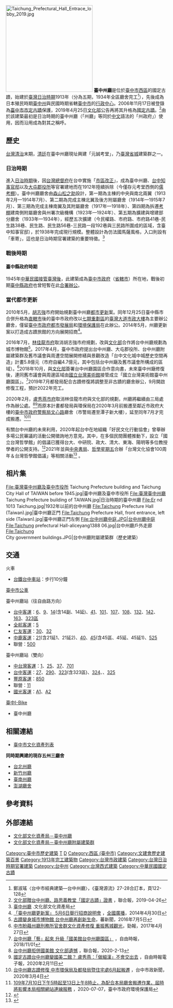 {{Distinguish|臺中廳}}
{{tw monument
|name=台中州廳
|formername=
|image=[[File:台中州廳（舊台中市政府）.jpg|270px]]
|imagename=台中州廳入口
|othername=
|formalname=
|level=國定古蹟
|class=衙署
|time={{flagicon|Empire of Japan}}[[大正|大正]]二年（1913年）
|location={{ROC-TW}}[[臺中市|臺中市]][[西區_(台中市)|西區]][[民權路_(台中市)|民權路]]99號
|open=整修中，暫不開放
|cost=免費
|website=
|reg_url =https://nchdb.boch.gov.tw/assets/overview/monument/20190515000001
}}
{{tw monument
|name=臺中州廳附屬建築群
|formername=
|image=
|imagename=
|othername=
|formalname=
|level=歷史建築
|class=衙署
|time=
|location={{ROC-TW}}[[臺中市|臺中市]][[西區_(台中市)|西區]]
|open=暫不開放
|cost=
|website=
|reg_url =https://nchdb.boch.gov.tw/assets/overview/historicalBuilding/20140429000002
}}
[[File:Taichung_Prefectural_Hall_Entrace_lobby_2019.jpg|270px]]
'''臺中州廳'''是位於[[臺中市|臺中市]][[西區_(臺中市)|西區]]的國定古蹟，始建於[[臺灣日本殖民時期|臺灣日治時期]]1913年（分為五期，1934年全區廳舍完工<ref>鄭淑瑤〈台中市經典建築—台中州廳〉，《臺灣源流》27-28合訂本，頁122-128</ref>），先後成為日本殖民時期[[臺中州|臺中州]]與民國時期省轄[[臺中市_(省轄市)|臺中市]]的[[行政中心|行政中心]]。2006年11月17日被登錄為[[臺中市文化資產列表|臺中市市定古蹟]]保護，2019年4月25日[[中華民國文化部|文化部]]公告再將其升格為[[中華民國國定古蹟|國定古蹟]]。<ref>[https://www.udn.com/news/amp/story/7325/3778115 文化部贈台中州廳、路思義教堂「國定古蹟」證書] {{Wayback|url=https://www.udn.com/news/amp/story/7325/3778115 |date=20190427034138 }}，聯合報，2019-04-26</ref>由於該建築最初是日治時期的臺中州廳（「州廳」等同於[[中文|中文]]語法的「州政府」）使用，因而沿用成為對其之稱呼。

== 歷史 ==
[[台灣清治時期|台灣清治]]末期，[[清廷|清廷]]在臺中州廳現址興建「元誠考堂」，乃[[臺灣省城|臺灣省城]]建築群之一。

===日治時期===
進入[[台灣日本殖民時期|日治時期]]後，因[[台灣總督府|台灣總督府]]在台中實施「[[市區改正|市區改正]]」，成為臺中州廳、[[台中知事官邸|台中知事官邸]]以及[[大屯郡役所|大屯郡役所]]等官署建地而在1912年陸續拆除（今僅存元考堂西側的[[儒考棚|儒考棚]]）。臺中州廳廳舍由[[森山松之助|森山松之助]]設計，第一期為主棟的中央與南北兩翼（1913年2月—1914年7月）、第二期為完成主棟北翼及後方附屬廳舍（1914年—1915年7月）、第三期為完成主棟南翼及其附屬廳舍（1917年—1918年）、第四期為拆遷[[臺灣府儒考棚|考棚]]建南側附屬廳舍與州署次級機構（1923年—1924年）、第五期為擴建與增建部分廳舍（1933年—1934年），經歷五次擴建（今民權路、市府路、市府路41巷-民生路38巷、民生路、民生路56巷-三民路一段192巷與三民路所圍成的區域，含臺中知事官邸），於1938年完成現行規模。整體設計為仿法國馬薩風格，入口則設有「車寄」，這也是日治時期官署建築的重要特徵。<ref>[https://nchdb.boch.gov.tw/assets/advanceSearch/monument/20061117000001 臺中州廳] {{Wayback|url=https://nchdb.boch.gov.tw/assets/advanceSearch/monument/20061117000001 |date=20190114153445 }}.文化部文化資產局</ref>

===戰後時期===
====臺中縣政府時期====
1945年[[臺灣戰後時期|中華民國接管臺灣後]]，此建築成為[[臺中市政府|臺中市政府]]（[[臺中市_(省轄市)|省轄市]]）所在地，戰後初期[[臺中縣政府|臺中縣政府]]也曾短暫在此[[合署辦公|合署辦公]]。


===當代都市更新===
2010年5月，[[胡志強_(1948年)|胡志強]]市府開始規劃臺中州廳[[都市更新|都市更新]]案。同年12月25日臺中縣市合併升格為[[直轄市_(中華民國)|直轄市]]後的臺中市政府改以[[七期重劃區|七期重劃區]]的[[臺灣大道市政大樓|臺灣大道市政大樓]]為主要辦公廳舍，僅留[[臺中市政府都市發展局|臺中市政府都市發展局]]和[[臺中市政府環境保護局|環境保護局]]在此辦公。2014年5月，州廳更新案以打造成古蹟旅館的方向展開招商<ref>[https://tw.news.yahoo.com/%E8%87%BA%E4%B8%AD%E5%B7%9E%E5%BB%B3%E6%9B%B4%E6%96%B0%E6%A1%88-5%E6%9C%886%E6%97%A5%E8%88%89%E8%A1%8C%E6%8B%9B%E5%95%86%E8%AA%AA%E6%98%8E%E6%9C%83-090925996.html 「臺中州廳更新案」 5月6日舉行招商說明會] {{Wayback|url=https://tw.news.yahoo.com/%E8%87%BA%E4%B8%AD%E5%B7%9E%E5%BB%B3%E6%9B%B4%E6%96%B0%E6%A1%88-5%E6%9C%886%E6%97%A5%E8%88%89%E8%A1%8C%E6%8B%9B%E5%95%86%E8%AA%AA%E6%98%8E%E6%9C%83-090925996.html |date=20140813134743 }}，[[全國廣播|全國廣播]]，2014年4月30日</ref>。

2016年7月，[[林佳龍市府|林佳龍市府]]取消胡志強市府規劃，改與[[中華民國文化部|文化部]]合作將台中州廳規劃為城市博物館<ref>[http://n.yam.com/tripass/travel/20160705/20160705781307.html 古蹟變身城市博物館 台中州廳再創新生命]，蕃新聞，2016年7月5日</ref>。2017年4月，臺中市政府提出台中州廳、大屯郡役所、台中州廳附屬建築群及舊市議會與周遭空間展開修繕與景觀改造「台中文化城中城歷史空間再造」計畫5.8億元（市府自編4.7億元，其中包括台中州廰及舊市議會所構成的區域）。<ref>[http://times.hinet.net/mobile/news/20155233 中市盼藉州廳刑務所官舍群文化資產修復 重振舊城觀光]，勁報，2017年4月27日</ref>2018年10月，與[[中華民國文化部|文化部]]簽署台中州廳園區合作意向書，未來臺中州廰修復後，連同舊市議會與周邊區域由[[國立台灣美術館|國立台灣美術館]]接管成立「國立台灣美術館臺中州廳園區」。<ref>[http://news.ltn.com.tw/news/life/breakingnews/2599192 台中州廳「藝」起來 升級「國美館台中州廳園區」] {{Wayback|url=http://news.ltn.com.tw/news/life/breakingnews/2599192 |date=20181101143445 }}，自由時報，2018/11/01</ref>2019年7月都發局配合古蹟修復將調整至非古蹟的廳舍辦公，9月開啟修復工程，預計2022年完工。

2020年2月，[[盧秀燕市府|盧秀燕市府]]取消林佳龍市府與文化部的規劃，州廳將繼續由三局處作為辦公處。<ref>[https://udn.com/news/amp/story/7325/4340272 台中州廳拒併國美館 文化部遺憾] {{Wayback|url=https://udn.com/news/amp/story/7325/4340272 |date=20200213114917 }}，聯合報，2020-2-13</ref><ref>[https://news.ltn.com.tw/amp/news/life/breakingnews/3064370 國定古蹟台中州廳變國美二館？ 盧秀燕：「做細漢」不會交出去] {{Wayback|url=https://news.ltn.com.tw/amp/news/life/breakingnews/3064370 |date=20200213114917 }}，自由時報電子報，2020年2月11日</ref>而原本計畫都發局與環保局在2020年3月前搬遷至鄰近市政府大樓的[[臺中市政府警察局|臺中市政府警察局]][[文心路|文心路]]廳舍（市警局遷至潭子新大樓），延至同年7月才完成搬遷。<ref>[https://www.taichung.gov.tw/1483767/post?fbclid=IwAR3c6GFyYOlSt88YD7_DhOILB7T-E1wvhtVyjyE6IEknkeNtaR-dX6JFqQY 台中州廳古蹟修復 中市環保局及都發局暨住宅處6月起搬遷] {{Wayback|url=https://www.taichung.gov.tw/1483767/post?fbclid=IwAR3c6GFyYOlSt88YD7_DhOILB7T-E1wvhtVyjyE6IEknkeNtaR-dX6JFqQY |date=20200712083436 }}，台中市政新聞，2020年3月4日</ref><ref>[https://www.epb.taichung.gov.tw/1558064/post 109年7月10日下午5時起至13日上午8時止，為配合本局廳舍搬遷作業，屆時將影響本局相關網站連線服務] {{Wayback|url=https://www.epb.taichung.gov.tw/1558064/post |date=20200709012309 }}，2020-07-07，臺中市政府環境保護局</ref>

有關台中州廳的未來利用，2020年起台中在地組織「好民文化行動協會」曾舉辦多場公民審議的活動公開徵詢地方意見。其中，在多個民間團體推動下，設立「國立台灣哲學館」的倡議已獲得台大、中研院、政大、清大、東海、陽明等多位教授學者的公開支持。<ref>{{Cite web |url=https://motp2020.blogspot.com/p/blog-page_92.html |title=國立台灣哲學館倡議 |access-date=2021-04-06 |archive-date=2021-08-19 |archive-url=https://web.archive.org/web/20210819155328/https://motp2020.blogspot.com/p/blog-page_92.html |dead-url=no }}</ref>2021年並與[[中央書局|中央書局]]、[[哲學星期五|哲學星期五]]合辦「台灣文化協會100周年＆台灣哲學館倡議」等相關活動<ref>{{Cite web |url=https://motp2020.blogspot.com/p/blog-page.html |title=台灣文化協會100週年紀念＆國立台灣哲學館倡議 |access-date=2021-04-06 |archive-date=2021-08-19 |archive-url=https://web.archive.org/web/20210819155345/https://motp2020.blogspot.com/p/blog-page.html |dead-url=no }}</ref> 。

== 相片集 ==
<gallery>
File:臺灣臺中州廳及臺中市役所 Taichung Prefecture building and Taichung City Hall of TAIWAN before 1945.jpg|臺中州廳及臺中市役所
File:臺灣臺中州廳 Taichung Prefecture building of TAIWAN.jpg|日治時期的臺中州廳
File:Er nd 1013 Taichung.jpg|1932年以前的台中州廳
File:Taichung Prefecture Hall (Taiwan).jpg|臺中州廳正門
File:Taichung Prefecture Hall, front entrance, left side (Taiwan).jpg|臺中州廳正門左側
File:台中州廳中庭.JPG|台中州廳[[中庭|中庭]]
File:Taichung prefectural Hall-aliceyang1388 06.jpg|台中州廳戶外走廊
File:Taichung City government buildings.JPG|台中州廳附屬建築群（歷史建築）
</gallery>

==交通==
;火車
*[[台鐵|台鐵]][[台中車站|台中車站]]：步行10分鐘

;[[臺中市公車|臺中市公車]]
臺中州廳站（往自由路方向）
*[[台中客運|台中客運]]：[[台中市公車6路|6]]、[[台中市公車9路|9]]、[[台中市公車14路|14]](含14副、14延)、[[台中市公車41路|41]]、[[台中市公車101路|101]]、[[台中市公車107路|107]]、[[台中市公車108路|108]]、[[台中市公車132路|132]]、[[台中市公車142路|142]]、[[台中市公車163路|163]]、[[台中市公車323區路|323區]]
*[[全航客運|全航客運]]：[[台中市公車5路|5]]
*[[仁友客運|仁友客運]]：[[台中市公車30路|30]]、[[台中市公車32路|32]]
*[[中鹿客運|中鹿客運]]：[[台中市公車21路|21]](含21延1、21延2)、[[台中市公車40路|40]]、[[台中市公車45路|45]](含45區、45延、45延1)、[[台中市公車525路|525]]
*聯營：[[臺中市公車500路|500]]
臺中州廳站（雙向）
*[[中台灣客運|中台灣客運]]：[[台中市公車1路|1]]、[[台中市公車25路|25]]、[[台中市公車37路|37]]、[[台中市公車701路|701]]
*[[台中客運|台中客運]]：[[台中市公車27路|27]]、[[台中市公車290路|290]]、[[台中市公車323路|323]](含323區)、[[台中市公車324路|324]]、、[[台中市公車325路|325]]
*[[豐原客運|豐原客運]]：[[臺中市公車850路|850]]
*聯營：[[臺中市公車11路|11]]
*[[國光客運|國光客運]]：[[臺中市公車A1路|A1]]、[[臺中市公車A2路|A2]]
;[[臺中市公共自行車租賃系統|臺中I-Bike]]
*臺中州廳

== 相關連結 ==
* [[臺中市文化資產列表|臺中市文化資產列表]]

'''同時期興建的現存五州三廳舍'''
*[[監察院廳舍|台北州廳]]
* [[新竹州廳|新竹州廳]]
* [[臺南州廳|臺南州廳]]
* [[澎湖廳舍|澎湖廳舍]]

== 參考資料 ==
{{reflist}}

== 外部連結 ==
{{Commons cat|Government building of Taichū Prefecture}}
*[https://nchdb.boch.gov.tw/assets/advanceSearch/monument/20061117000001 文化部文化資產局－臺中州廳] {{Wayback|url=https://nchdb.boch.gov.tw/assets/advanceSearch/monument/20061117000001 |date=20190114153445 }}
*[https://nchdb.boch.gov.tw/assets/advanceSearch/historicalBuilding/20140429000002 文化部文化資產局－臺中州廳附屬建築群] {{Wayback|url=https://nchdb.boch.gov.tw/assets/advanceSearch/historicalBuilding/20140429000002 |date=20190114153440 }}

{{台中市文化資產}}
{{中華民國國定古蹟}}
{{臺灣歷史建築百景}}

[[Category:臺中市歷史建築|Category:臺中市歷史建築]]
[[Category:台中市古蹟|T]]
[[Category:台中市政府|D]]
[[Category:西區_(臺中市)|Category:西區 (臺中市)]]
[[Category:文建會歷史建築百景|Category:文建會歷史建築百景]]
[[Category:1913年完工建築物|Category:1913年完工建築物]]
[[Category:台灣市政建築|Category:台灣市政建築]]
[[Category:台灣日治時期官署建築|Category:台灣日治時期官署建築]]
[[Category:台中州|Category:台中州]]
[[Category:台灣西式建築|Category:台灣西式建築]]
[[Category:中華民國國定古蹟|Category:中華民國國定古蹟]]